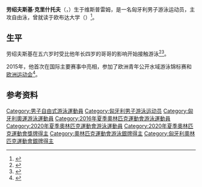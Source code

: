 {{NoteTA|G1=Aquatics}}
{{Infobox swimmer
| name = 劳绍夫斯基·克里什托夫
| image = 
| imagesize= 
| caption = 
| fullname =
| nicknames =
| nationality = {{HUN}}
| strokes = [[自由泳|自由泳]]
| birth_date = {{Birth date and age|1997|3|27|df=yes}}
| birth_place = {{HUN}}[[維斯普雷姆|維斯普雷姆]]
| height = {{convert|1.90|m|ftin|abbr=on}}
| weight = {{convert|84|kg|lb|0|abbr=on}}
| country = {{HUN}}
| pb = 
| show-medals = yes
| medaltemplates = 
{{MedalSport|男子[[游泳|游泳]]}}
{{MedalCountry|{{HUN}}}}
{{MedalCompetition|[[奧林匹克運動會|奧林匹克運動會]]}}
{{MedalSilver|[[2020年夏季奧林匹克運動會|2020 東京]]|[[2020年夏季奧林匹克運動會男子10公里公開水域游泳比賽|10公里公开水域]]}}
{{MedalCompetition|[[世界游泳锦标赛|世界游泳锦标赛]]}}
{{MedalGold|[[2019年世界游泳锦标赛|2019 光州]]|[[2019年世界游泳锦标赛公开水域游泳比赛|5公里公开水域]]}}
{{MedalSilver|[[2022年世界游泳锦标赛|2022 布达佩斯]]|[[2022年世界游泳锦标赛公开水域游泳比赛|混合团体公开水域]]}}
{{MedalCompetition|[[欧洲游泳锦标赛|欧洲游泳锦标赛]]}}
{{MedalGold|[[2018年欧洲游泳锦标赛|2018 格拉斯哥]]|5公里公开水域}}
{{MedalGold|2018 格拉斯哥|25公里公开水域}}
{{MedalSilver|2018 格拉斯哥|10公里公开水域}}
{{MedalBronze|[[2020年欧洲游泳锦标赛|2020 布達佩斯]]|混合团体公开水域}}
}}
{{Eastern name order|匈牙利语|匈牙利人名}}
'''劳绍夫斯基·克里什托夫'''（{{lang-hu|Rasovszky Kristóf}}，{{bd|1997年|3月27日||}}）生于维斯普雷姆，是一名匈牙利男子游泳运动员，主攻自由泳，曾就读于欧布达大学（{{lang|hu|Óbudai Egyetem}}）<ref>{{cite web|url=http://news.uni-obuda.hu/articles/2018/08/10/rasovszky-kristof-a-kando-kar-hallgatoja-europa-bajnok-0|script-title=hu:Rasovszky Kristóf - a Kandó Kar hallgatója - Európa bajnok!|work={{lang|hu|Óbudai Egyetem}}|date=2018-08-10|accessdate=2020-07-26|archiveurl=https://web.archive.org/web/20190519060626/http://news.uni-obuda.hu/articles/2018/08/10/rasovszky-kristof-a-kando-kar-hallgatoja-europa-bajnok-0|archivedate=2019-05-19|dead-url=no}}</ref>。

== 生平 ==
劳绍夫斯基在五六岁时受比他年长四岁的哥哥的影响开始接触游泳<ref>{{cite web|url=http://olimpia.hu/sw-rasovszky-kristof|script-title=hu:Kristóf Rasovszky|work={{lang|hu|Magyar Olimpiai Bizottság}}|accessdate=2020-07-26|archiveurl=https://web.archive.org/web/20181201130734/http://olimpia.hu/sw-rasovszky-kristof|archivedate=2018-12-01|dead-url=no}}</ref><ref>{{cite web|url=https://www.klubradio.hu/adasok/igy-szabadult-meg-az-aranyeremtol-rasovszky-108388|script-title=hu:Így szabadult meg az aranyéremtől Rasovszky|publisher=|date=2019-08-14|accessdate=2020-07-26|archiveurl=https://web.archive.org/web/20190915022525/https://www.klubradio.hu/adasok/igy-szabadult-meg-az-aranyeremtol-rasovszky-108388|archivedate=2019-09-15|dead-url=no}}</ref>。

2015年，他首次在国际主要赛事中亮相，参加了欧洲青年公开水域游泳锦标赛和[[2015年欧洲运动会|欧洲运动会]]<ref>{{cite web|url=https://www.fina-budapest2017.com/en/news/425/kristof-rasovszky-would-make-hungarian-fans-happy-in-balatonfured|title=Kristóf Rasovszky would make Hungarian fans happy in Balatonfüred|work=Budapest 2017|date=2017-04-23|accessdate=2020-07-26|archiveurl=https://archive.today/20200726091450/https://www.fina-budapest2017.com/en/news/425/kristof-rasovszky-would-make-hungarian-fans-happy-in-balatonfured|archivedate=2020-07-26|dead-url=no}}</ref>。

==参考资料==
{{reflist}}

{{Authority control}}
{{DEFAULTSORT:Rasovszky, Kristof}}
[[Category:男子自由式游泳運動員|Category:男子自由式游泳運動員]]
[[Category:匈牙利男子游泳运动员|Category:匈牙利男子游泳运动员]]
[[Category:匈牙利奧運游泳運動員|Category:匈牙利奧運游泳運動員]]
[[Category:2016年夏季奧林匹克運動會游泳運動員|Category:2016年夏季奧林匹克運動會游泳運動員]]
[[Category:2020年夏季奧林匹克運動會游泳運動員|Category:2020年夏季奧林匹克運動會游泳運動員]]
[[Category:2020年夏季奧林匹克運動會獎牌得主|Category:2020年夏季奧林匹克運動會獎牌得主]]
[[Category:奧林匹克運動會游泳銀牌得主|Category:奧林匹克運動會游泳銀牌得主]]
[[Category:匈牙利奧林匹克運動會銀牌得主|Category:匈牙利奧林匹克運動會銀牌得主]]